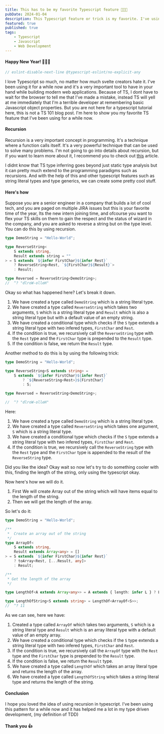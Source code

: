 ```yaml
---
title: This has to be my favorite Typescript feature 🤯🤯🤯
pubDate: 2024-01-04
description: This Typescript feature or trick is my favorite. I've using this recursive pattern for a while to be more efficient at Type Driven Development.
featured: true
published: true
tags:
    - Typescript
    - Javascript
    - Web Development
---
```


#### Happy New Year! 🎉🎉🎉

```typescript
// eslint-disable-next-line @typescript-eslint/no-explicit-any
```

I love Typescript so much, no matter how much svelte creators hate it. I've been using it for a while now and it's a very important tool to have in your hand while building modern web applications. Because of TS, I dont have to wait for the browser to tell me that I've made a mistake, instead TS will yell at me immediately that I'm a terrible developer at remembering basic Javascript object properties. But you are not here for a typescript tutorial here, this is not a TS 101 blog post. I'm here to show you my favorite TS feature that I've been using for a while now.

#### Recursion

Recursion is a very important concept in programming. It's a technique where a function calls itself. It's a very powerful technique that can be used to solve many problems. I'm not going to go into details about recursion, but if you want to learn more about it, I recommend you to check out [this](https://www.freecodecamp.org/news/recursion-is-not-hard-858a48830d83/) article.

I didnt know that TS type inferring goes beyond just static type analysis but it can pretty much extend to the programming paradigms such as recursions. And with the help of this and other typescript features such as string literal types and type generics, we can create some pretty cool stuff.

#### Here's how

Suppose you are a senior engineer in a company that builds a lot of cool tech, and you are paged on multiple JIRA issues but this is your favorite time of the year, Its the new intern joining time, and ofcourse you want to flex your TS skills on them to gain the respect and the status of wizard in the company, and you are asked to reverse a string but on the type level. You can do this by using recursion.

```typescript
type DemoString = "Hello-World";

type ReverseString<
    S extends string,
    Result extends string = ""
> = S extends `${infer FirstChar}${infer Rest}`
    ? ReverseString<Rest, `${FirstChar}${Result}`>
    : Result;

type Reversed = ReverseString<DemoString>;
//  ^? "dlroW-olleH"
```

Okay so what has happened here? Let's break it down.

1. We have created a type called `DemoString` which is a string literal type.
2. We have created a type called `ReverseString` which takes two arguments, `S` which is a string literal type and `Result` which is also a string literal type but with a default value of an empty string.
3. We have created a conditional type which checks if the `S` type extends a string literal type with two infered types, `FirstChar` and `Rest`.
4. If the condition is true, we recursively call the `ReverseString` type with the `Rest` type and the `FirstChar` type is prepended to the `Result` type.
5. If the condition is false, we return the `Result` type.

Another method to do this is by using the following trick:

```typescript
type DemoString = "Hello-World";

type ReverseString<S extends string> =
    S extends `${infer FirstChar}${infer Rest}`
        ? `${ReverseString<Rest>}${FirstChar}`
        : S;

type Reversed = ReverseString<DemoString>;

//  ^? "dlroW-olleH"
```

Here:

1. We have created a type called `DemoString` which is a string literal type.
2. We have created a type called `ReverseString` which takes one argument, `S` which is a string literal type.
3. We have created a conditional type which checks if the `S` type extends a string literal type with two infered types, `FirstChar` and `Rest`.
4. If the condition is true, we recursively call the `ReverseString` type with the `Rest` type and the `FirstChar` type is appended to the result of the `ReverseString` type.

Did you like the idea? Okay wait so now let's try to do something cooler with this, finding the length of the string, only using the typescript okay.

Now here's how we will do it.

1. First We will create Array out of the string which will have items equal to the length of the string.
2. Then we will get the length of the array.

So let's do it:

```typescript
type DemoString = "Hello-World";

/**
 *  Create an array out of the string
 */
type ArrayOf<
    S extends string,
    Result extends Array<any> = []
> = S extends `${infer FirstChar}${infer Rest}`
    ? toArray<Rest, [...Result, any]>
    : Result;

/**
 * Get the length of the array
 */

type LengthOf<A extends Array<any>> = A extends { length: infer L } ? L : never;

type LengthOfString<S extends string> = LengthOf<ArrayOf<S>>;
//  ^? 11
```

As we can see, here we have:

1. Created a type called `ArrayOf` which takes two arguments, `S` which is a string literal type and `Result` which is an array literal type with a default value of an empty array.
2. We have created a conditional type which checks if the `S` type extends a string literal type with two infered types, `FirstChar` and `Rest`.
3. If the condition is true, we recursively call the `ArrayOf` type with the `Rest` type and the `FirstChar` type is prepended to the `Result` type.
4. If the condition is false, we return the `Result` type.
5. We have created a type called `LengthOf` which takes an array literal type and returns the length of the array.
6. We have created a type called `LengthOfString` which takes a string literal type and returns the length of the string.

#### Conclusion

I hope you loved the idea of using recursion in typescript. I've been using this pattern for a while now and it has helped me a lot in my type driven development, (my definition of TDD)

#### Thank you 👍

